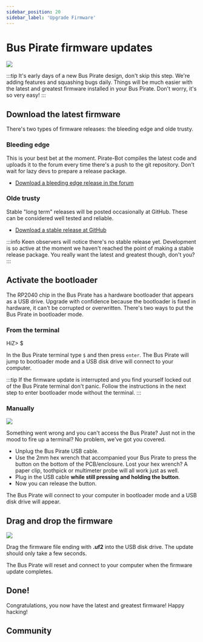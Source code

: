 ```yaml
---
sidebar_position: 20
sidebar_label: 'Upgrade Firmware'
---
```


# Bus Pirate firmware updates

![](./img/firmware-1024.jpg)

:::tip
It's early days of a new Bus Pirate design, don't skip this step. We're adding features and squashing bugs daily. Things will be much easier with the latest and greatest firmware installed in your Bus Pirate. Don't worry, it's so very easy!
:::

## Download the latest firmware

There's two types of firmware releases: the bleeding edge and olde trusty.

### Bleeding edge

This is your best bet at the moment. Pirate-Bot compiles the latest code and uploads it to the forum every time there's a push to the git repository. Don't wait for lazy devs to prepare a release package.

- [Download a bleeding edge release in the forum](https://forum.buspirate.com/t/bus-pirate-5-auto-build-main-branch/20)

### Olde trusty

Stable "long term" releases will be posted occasionally at GitHub. These can be considered well tested and reliable.

- [Download a stable release at GitHub](https://github.com/DangerousPrototypes/BusPirate5-firmware)

:::info
Keen observers will notice there's no stable release yet. Development is so active at the moment we haven't reached the point of making a stable release package. You really want the latest and greatest though, don't you?
:::


## Activate the bootloader

The RP2040 chip in the Bus Pirate has a hardware bootloader that appears as a USB drive. Upgrade with confidence because the bootloader is fixed in hardware, it can't be corrupted or overwritten. There's two ways to put the Bus Pirate in bootloader mode.

### From the terminal

<BrowserWindow>
<span className="bp-prompt">HiZ></span> $<br/>
</BrowserWindow>

In the Bus Pirate terminal type ```$``` and then press ```enter```. The Bus Pirate will jump to bootloader mode and a USB disk drive will connect to your computer. 

:::tip
If the firmware update is interrupted and you find yourself locked out of the Bus Pirate terminal don't panic. Follow the instructions in the next step to enter bootloader mode without the terminal.
:::

### Manually

![](./img/boot-loader.jpg)

Something went wrong and you can't access the Bus Pirate? Just not in the mood to fire up a terminal? No problem, we've got you covered.

- Unplug the Bus Pirate USB cable.
- Use the 2mm hex wrench that accompanied your Bus Pirate to press the button on the bottom of the PCB/enclosure. Lost your hex wrench? A paper clip, toothpick or multimeter probe will all work just as well.
- Plug in the USB cable **while still pressing and holding the button**.
- Now you can release the button.

The Bus Pirate will connect to your computer in bootloader mode and a USB disk drive will appear.

## Drag and drop the firmware

![](./img/bootload-drive.png)

Drag the firmware file ending with **.uf2** into the USB disk drive. The update should only take a few seconds.

The Bus Pirate will reset and connect to your computer when the firmware update completes.

## Done!

Congratulations, you now have the latest and greatest firmware! Happy hacking!

## Community

<FooterCommunity/>


<DiscourseComments/>